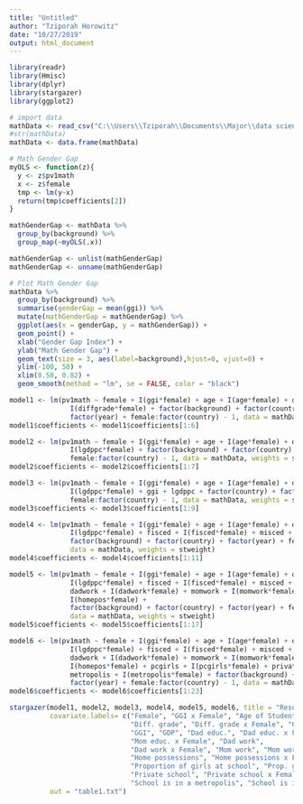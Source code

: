 ```yaml
---
title: "Untitled"
author: "Tziporah Horowitz"
date: "10/27/2019"
output: html_document
---
```


```r
library(readr)
library(Hmisc)
library(dplyr)
library(stargazer)
library(ggplot2)

```

```r
# import data
mathData <- read_csv("C:\\Users\\Tziporah\\Documents\\Major\\data science\\ECON_387\\Final_sample.csv")
#str(mathData)
mathData <- data.frame(mathData)

```

```r
# Math Gender Gap
myOLS <- function(z){
  y <- z$pv1math
  x <- z$female
  tmp <- lm(y~x)
  return(tmp$coefficients[2])
}

mathGenderGap <- mathData %>% 
  group_by(background) %>% 
  group_map(~myOLS(.x)) 

mathGenderGap <- unlist(mathGenderGap)
mathGenderGap <- unname(mathGenderGap)

```

```r
# Plot Math Gender Gap
mathData %>% 
  group_by(background) %>% 
  summarise(genderGap = mean(ggi)) %>% 
  mutate(mathGenderGap = mathGenderGap) %>% 
  ggplot(aes(x = genderGap, y = mathGenderGap)) + 
  geom_point() + 
  xlab("Gender Gap Index") +
  ylab("Math Gender Gap") +
  geom_text(size = 3, aes(label=background),hjust=0, vjust=0) +
  ylim(-100, 50) +
  xlim(0.58, 0.82) +
  geom_smooth(method = "lm", se = FALSE, color = "black")

```

```r
model1 <- lm(pv1math ~ female + I(ggi*female) + age + I(age*female) + diffgrade + 
               I(diffgrade*female) + factor(background) + factor(country) + 
               factor(year) + female:factor(country) - 1, data = mathData, weights = stweight)
model1$coefficients <- model1$coefficients[1:6]

model2 <- lm(pv1math ~ female + I(ggi*female) + age + I(age*female) + diffgrade + I(diffgrade*female) +
               I(lgdppc*female) + factor(background) + factor(country) + factor(year) + 
               female:factor(country) - 1, data = mathData, weights = stweight)
model2$coefficients <- model2$coefficients[1:7]

model3 <- lm(pv1math ~ female + I(ggi*female) + age + I(age*female) + diffgrade + I(diffgrade*female) +
               I(lgdppc*female) + ggi + lgdppc + factor(country) + factor(year) + 
               female:factor(country) - 1, data = mathData, weights = stweight)
model3$coefficients <- model3$coefficients[1:9]

model4 <- lm(pv1math ~ female + I(ggi*female) + age + I(age*female) + diffgrade + I(diffgrade*female) +
               I(lgdppc*female) + fisced + I(fisced*female) + misced + I(misced*female) +
               factor(background) + factor(country) + factor(year) + female:factor(country) - 1, 
               data = mathData, weights = stweight)
model4$coefficients <- model4$coefficients[1:11]

model5 <- lm(pv1math ~ female + I(ggi*female) + age + I(age*female) + diffgrade + I(diffgrade*female) +
               I(lgdppc*female) + fisced + I(fisced*female) + misced + I(misced*female) +
               dadwork + I(dadwork*female) + momwork + I(momwork*female) + homepos +
               I(homepos*female) +
               factor(background) + factor(country) + factor(year) + female:factor(country) - 1, 
               data = mathData, weights = stweight)
model5$coefficients <- model5$coefficients[1:17]

model6 <- lm(pv1math ~ female + I(ggi*female) + age + I(age*female) + diffgrade + I(diffgrade*female) +
               I(lgdppc*female) + fisced + I(fisced*female) + misced + I(misced*female) +
               dadwork + I(dadwork*female) + momwork + I(momwork*female) + homepos +
               I(homepos*female) + pcgirls + I(pcgirls*female) + private + I(private*female) + 
               metropolis + I(metropolis*female) + factor(background) + factor(country) + 
               factor(year) + female:factor(country) - 1, data = mathData, weights = stweight)
model6$coefficients <- model6$coefficients[1:23]

```


```r
stargazer(model1, model2, model3, model4, model5, model6, title = "Results", type = "text", 
          covariate.labels= c("Female", "GGI x Female", "Age of Student", "Age x Female",
                              "Diff. grade", "Diff. grade x Female", "GDP x Female", 
                              "GGI", "GDP", "Dad educ.", "Dad educ. x Female", "Mom educ.", 
                              "Mom educ. x Female", "Dad work", 
                              "Dad work x Female", "Mom work", "Mom work x Female",
                              "Home possessions", "Home possessions x Female", 
                              "Proportion of girls at school", "Prop. girls x Female",
                              "Private school", "Private school x Female", 
                              "School is in a metropolis", "School is in a Metro x Female"),
          out = "table1.txt")
```

